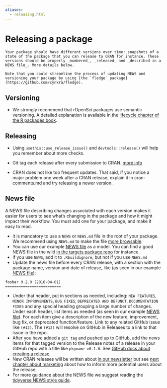 ```yaml
---
aliases:
  - releasing.html
---
```


# Releasing a package {#releasing}

```block
Your package should have different versions over time: snapshots of a state of the package that you can release to CRAN for instance. These versions should be properly _numbered_, _released_ and _described in a NEWS file_. More details below.

Note that you could streamline the process of updating NEWS and versioning your package by using [the `fledge` package](https://github.com/cynkra/fledge).
```

## Versioning {#versioning}

- We strongly recommend that rOpenSci packages use semantic versioning. A detailed explanation is available in the [lifecycle chapter of the R packages book](https://r-pkgs.org/lifecycle.html).

## Releasing {#releasing}

- Using `usethis::use_release_issue()` and `devtools::release()` will help you remember about more checks.

- Git tag each release after every submission to CRAN. [more info](https://help.github.com/articles/creating-releases/)

- CRAN does not like too frequent updates. That said, if you notice a major problem one week after a CRAN release, explain it in cran-comments.md and try releasing a newer version.

## News file {#news}

A NEWS file describing changes associated with each version makes it easier for users to see what's changing in the package and how it might impact their workflow. You must add one for your package, and make it easy to read.

- It is mandatory to use a `NEWS` or `NEWS.md` file in the root of your package. We recommend using `NEWS.md` to make the file [more browsable](https://happygitwithr.com/workflows-browsability.html).
- You can use our example [NEWS file](#newstemplate) as a model. You can find a good NEWS file in the wild [in the targets package repo](https://github.com/ropensci/targets/blob/main/NEWS.md) for instance.
- If you use `NEWS`, add it to `.Rbuildignore`, but not if you use `NEWS.md`
- Update the news file before every CRAN release, with a section with the package name, version and date of release, like (as seen in our example [NEWS file](#newstemplate)):

```
foobar 0.2.0 (2016-04-01)
=========================
```

- Under that header, put in sections as needed, including: `NEW FEATURES`, `MINOR IMPROVEMENTS`, `BUG FIXES`, `DEPRECATED AND DEFUNCT`, `DOCUMENTATION FIXES` and any special heading grouping a large number of changes. Under each header, list items as needed (as seen in our example [NEWS file](#newstemplate)). For each item give
  a description of the new feature, improvement, bug fix, or deprecated function/feature. Link
  to any related GitHub issue like `(#12)`. The `(#12)` will resolve on GitHub in Releases to a link to that issue in the repo.
- After you have added a `git tag` and pushed up to GitHub, add the news items for that tagged version to the Release notes of a release in your GitHub repo with a title like `pkgname v0.1.0`. See [GitHub docs about creating a release](https://help.github.com/articles/creating-releases/).
- New CRAN releases will be written about [in our newsletter](https://news.ropensci.org/) but see [next chapter about marketing](#marketing) about how to inform more potential users about the release.
- For more guidance about the NEWS file we suggest reading the [tidyverse NEWS style guide](https://style.tidyverse.org/news.html).


